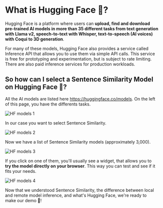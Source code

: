 # What is Hugging Face 🤗?

Hugging Face is a platform where users can **upload, find and download pre-trained AI models in more than 35 different tasks from text generation with Llama v2, speech-to-text with Whisper, text-to-speech (AI voices) with Coqui to 3D generation**.

For many of these models, Hugging Face also provides a service called Inference API that allows you to use them via simple API calls. This service is free for prototyping and experimentation, but is subject to rate limiting. There are also paid inference services for production workloads.

## So how can I select a Sentence Similarity Model on Hugging Face 🤗?

All the AI models are listed here https://huggingface.co/models. On the left of this page, you have the differents tasks.

<img src="https://huggingface.co/datasets/huggingface-ml-4-games-course/course-images/resolve/main/en/unit1/unity/models1.jpg" alt="HF models 1"/>


In our case you want to select Sentence Similarity.

<img src="https://huggingface.co/datasets/huggingface-ml-4-games-course/course-images/resolve/main/en/unit1/unity/models2.jpg" alt="HF models 2"/>

Now we have a list of Sentence Similarity models (approximately 3,000).

<img src="https://huggingface.co/datasets/huggingface-ml-4-games-course/course-images/resolve/main/en/unit1/unity/models3.jpg" alt="HF models 3"/>

If you click on one of them, you'll usually see a widget, that allows you to **try the model directly on your browser**. This way you can test and see if it fits your needs.

<img src="https://huggingface.co/datasets/huggingface-ml-4-games-course/course-images/resolve/main/en/unit1/unity/models4.jpg" alt="HF models 4"/>


Now that we understood Sentence Similarity, the difference between local and remote model inference, and what's Hugging Face, we're ready to make our demo 🤖!